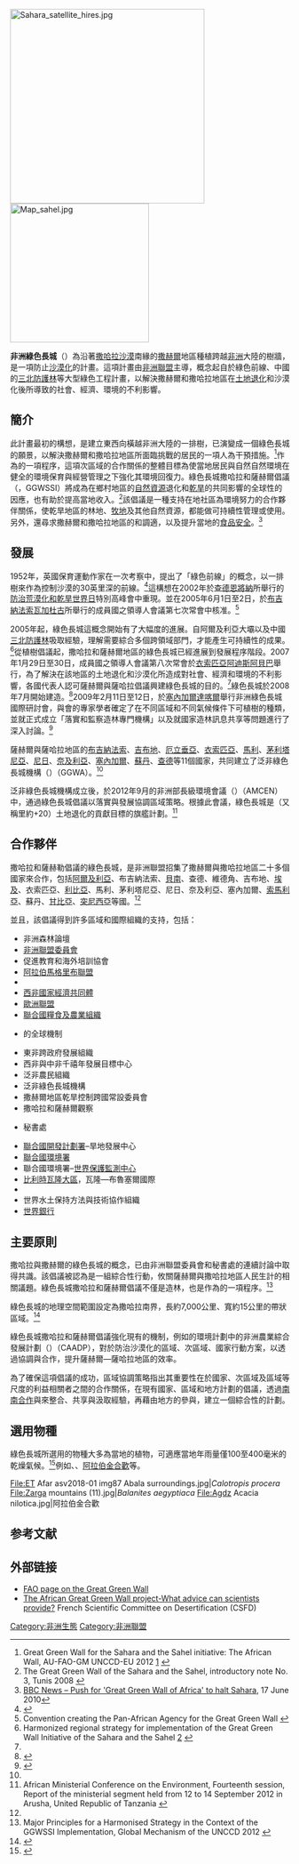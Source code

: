 {{noteTA
|1=zh-hans:达喀尔;zh-hk:達喀爾;zh-tw:達卡;
}}

[[File:Sahara_satellite_hires.jpg|350px]]
[[File:Map_sahel.jpg|250px]]

'''非洲綠色長城'''（{{lang-en|Great Green Wall}}）為沿著[[撒哈拉沙漠|撒哈拉沙漠]]南緣的[[撒哈拉沙漠|撒赫爾]]地區種植跨越[[非洲|非洲]]大陸的樹牆，是一項防止[[沙漠化|沙漠化]]的計畫。這項計畫由[[非洲聯盟|非洲聯盟]]主導，概念起自於綠色前線、中國的[[三北防護林|三北防護林]]等大型綠色工程計畫，以解決撒赫爾和撒哈拉地區在[[水土流失|土地退化]]和沙漠化後所導致的社會、經濟、環境的不利影響。

== 簡介 ==
此計畫最初的構想，是建立東西向橫越非洲大陸的一排樹，已演變成一個綠色長城的願景，以解決撒赫爾和撒哈拉地區所面臨挑戰的居民的一項人為干預措施。<ref name="fao.org">Great Green Wall for the Sahara and the Sahel initiative: The African Wall, AU-FAO-GM UNCCD-EU 2012 [http://www.fao.org/docrep/016/ap603e/ap603e.pdf] {{Wayback|url=http://www.fao.org/docrep/016/ap603e/ap603e.pdf |date=20170221031142 }}</ref>作為{{tsl|en|Rural development|鄉村發展}}的一項程序，這項次區域的合作關係的整體目標為使當地居民與自然自然環境在健全的環境保育與經營管理之下強化其環境回復力。綠色長城撒哈拉和薩赫爾倡議（{{lang-en|Great Green Wall of the Sahara and the Sahel Initiative}}，GGWSSI）將成為在鄉村地區的[[自然資源|自然資源]]退化和[[乾旱|乾旱]]的共同影響的全球性的因應，也有助於提高當地收入。<ref>The Great Green Wall of the Sahara and the Sahel, introductory note No. 3, Tunis 2008 {{cite web |url=http://knowledgebase.terrafrica.org/fileadmin/user_upload/terrafrica/docs/imv-en.pdf |title=存档副本 |accessdate=2013-11-05 |deadurl=yes |archiveurl=https://web.archive.org/web/20131105130925/http://knowledgebase.terrafrica.org/fileadmin/user_upload/terrafrica/docs/imv-en.pdf |archivedate=2013-11-05 }}</ref>該倡議是一種支持在地社區為環境努力的合作夥伴關係，使乾旱地區的林地、[[牧地|牧地]]及其他自然資源，都能做可持續性管理或使用。另外，還尋求撒赫爾和撒哈拉地區的{{tsl|en|Climate change mitigation|氣候變遷的減緩}}和調適，以及提升當地的[[食品安全|食品安全]]。<ref>[http://www.bbc.co.uk/news/10344622 BBC News – Push for 'Great Green Wall of Africa' to halt Sahara], 17 June 2010</ref>

== 發展 ==
1952年，英國保育運動作家{{tsl|en|Richard St. Barbe Baker|Richard St. Barbe Baker}}在一次考察中，提出了「綠色前線」的概念，以一排樹來作為控制沙漠的30英里深的前線。<ref>{{cite web|url=http://www.youtube.com/watch?v=r1KNVgMj90w|title=Dr Richard St. Barbe Baker - Men of the Trees|author=Peace Trees|date=2012-07-14|publisher=Youtube|archivedate=2013-10-30}}</ref>這構想在2002年於[[查德|查德]][[恩將納|恩將納]]所舉行的[[防治荒漠化和乾旱世界日|防治荒漠化和乾旱世界日]]特別高峰會中重現。並在2005年6月1日至2日，於[[布吉納法索|布吉納法索]][[瓦加杜古|瓦加杜古]]所舉行的{{tsl|en|Community of Sahel-Saharan States|薩赫爾—撒哈拉國家共同體}}成員國之領導人會議第七次常會中核准。<ref name="convention_ggwa">Convention creating the Pan-African Agency for the Great Green Wall {{PDFlink|[http://www.grandemurailleverte.org/gmv/donnees/Convention%20MIRAILLE%20EN%20ANGLAIS.pdf]|478 KB}}</ref>

2005年起，綠色長城這概念開始有了大幅度的進展。自阿爾及利亞大壩以及中國[[三北防護林|三北防護林]]吸取經驗，理解需要綜合多個跨領域部門，才能產生可持續性的成果。<ref>Harmonized regional strategy for implementation of the Great Green Wall Initiative of the Sahara and the Sahel [http://www.fao.org/fileadmin/templates/europeanunion/pdf/harmonized_strategy_GGWSSI-EN_.pdf] {{Wayback|url=http://www.fao.org/fileadmin/templates/europeanunion/pdf/harmonized_strategy_GGWSSI-EN_.pdf |date=20160116202624 }}</ref>從植樹倡議起，撒哈拉和薩赫爾地區的綠色長城已經進展到發展程序階段。2007年1月29日至30日，{{tsl|en|Community of Sahel-Saharan States|薩赫爾—撒哈拉國家共同體}}成員國之領導人會議第八次常會於[[衣索匹亞|衣索匹亞]][[阿迪斯阿貝巴|阿迪斯阿貝巴]]舉行，為了解決在該地區的土地退化和沙漠化所造成對社會、經濟和環境的不利影響，各國代表人認可薩赫爾與薩哈拉倡議興建綠色長城的目的。<ref name="convention_ggwa" />綠色長城於2008年7月開始建造。<ref name="multiple">{{cite web|url=http://www.sustainablebusiness.com/index.cfm/go/news.display/id/24783|title=A Great Green Wall Growing in Africa|date=2013-04-17|publisher=SustainableBusiness.com News|archivedate=2013-11-05}}</ref>2009年2月11日至12日，於[[塞內加爾|塞內加爾]][[達喀爾|達喀爾]]舉行非洲綠色長城國際研討會，與會的專家學者確定了在不同區域和不同氣候條件下可植樹的種類，並就正式成立「落實和監察造林專門機構」以及就國家造林訊息共享等問題進行了深入討論。<ref>{{cite web|url=http://e-info.org.tw/node/40939|title=非洲「綠色長城」計劃開始實施|author=黃慧珊|date=2009-02-16|publisher=台灣環境資訊中心|archivedate=2013-11-05}}</ref>

薩赫爾與薩哈拉地區的[[布吉納法索|布吉納法索]]、[[吉布地|吉布地]]、[[厄立垂亞|厄立垂亞]]、[[衣索匹亞|衣索匹亞]]、[[馬利|馬利]]、[[茅利塔尼亞|茅利塔尼亞]]、[[尼日|尼日]]、[[奈及利亞|奈及利亞]]、[[塞內加爾|塞內加爾]]、[[蘇丹|蘇丹]]、[[查德|查德]]等11個國家，共同建立了泛非綠色長城機構（{{lang-en|Pan African Agency of the Great Green Wall}}）（GGWA）。<ref name="convention_ggwa" />

泛非綠色長城機構成立後，於2012年9月的非洲部長級環境會議（{{lang-en|African Ministerial Conference on Environment}}）（AMCEN）中，通過綠色長城倡議以落實與發展協調區域策略。根據此會議，綠色長城是{{tsl|en|United Nations Conference on Sustainable Development|聯合國永續發展大會}}（又稱里約+20）土地退化的貢獻目標的旗艦計劃。<ref>African Ministerial Conference on the Environment, Fourteenth session, Report of the ministerial segment held from 12 to 14 September 2012 in Arusha, United Republic of Tanzania {{cite web |url=http://www.unep.org/roa/amcen/Amcen_Events/13th_Session/Docs/14th%20Session/ReportOfThe14thSession/K135091514th%20Session%20ReportFnl.pdf |title=存档副本 |accessdate=2013-04-29 |deadurl=yes |archiveurl=http://webarchive.loc.gov/all/20150309063239/http://unep.org/roa/amcen/Amcen_Events/13th_Session/Docs/14th%20Session/ReportOfThe14thSession/K135091514th%20Session%20ReportFnl.pdf |archivedate=2015-03-09 }}</ref>

== 合作夥伴 ==
撒哈拉和薩赫勒倡議的綠色長城，是非洲聯盟招集了撒赫爾與撒哈拉地區二十多個國家來合作，包括[[阿爾及利亞|阿爾及利亞]]、布吉納法索、[[貝南|貝南]]、查德、維德角、吉布地、[[埃及|埃及]]、衣索匹亞、[[利比亞|利比亞]]、馬利、茅利塔尼亞、尼日、奈及利亞、塞內加爾、[[索馬利亞|索馬利亞]]、蘇丹、[[甘比亞|甘比亞]]、[[突尼西亞|突尼西亞]]等國。<ref name="fao.org" /> 

並且，該倡議得到許多區域和國際組織的支持，包括：

{{div col|colwidth=30em}}
* 非洲森林論壇
* [[非洲聯盟委員會|非洲聯盟委員會]]
* 促進教育和海外培訓協會
* [[阿拉伯馬格里布聯盟|阿拉伯馬格里布聯盟]]
* {{tsl|en|Community of Sahel-Saharan States|薩赫爾—撒哈拉國家共同體}}
* [[西非國家經濟共同體|西非國家經濟共同體]]
* [[歐洲聯盟|歐洲聯盟]]
* [[聯合國糧食及農業組織|聯合國糧食及農業組織]]
* {{tsl|en|United Nations Convention to Combat Desertification|聯合國防治沙漠化公約}}的全球機制
* 東非跨政府發展組織
* 西非與中非千禧年發展目標中心
* 泛非農民組織
* 泛非綠色長城機構
* 撒赫爾地區乾旱控制跨國常設委員會
* 撒哈拉和薩赫爾觀察
* {{tsl|en|United Nations Convention to Combat Desertification|聯合國防治沙漠化公約}}秘書處
* [[聯合國開發計劃署|聯合國開發計劃署]]–旱地發展中心
* [[聯合國環境署|聯合國環境署]]
* 聯合國環境署–[[世界保護監測中心|世界保護監測中心]]
* [[比利時|比利時]][[瓦隆大區|瓦隆大區]]，瓦隆—布魯塞爾國際
* {{tsl|en|World Agroforestry Centre|世界農林複合經營中心}}
* 世界水土保持方法與技術協作組織
* [[世界銀行|世界銀行]]
{{div col end}}

== 主要原則 ==
撒哈拉與撒赫爾的綠色長城的概念，已由非洲聯盟委員會和{{tsl|en|Community of Sahel-Saharan States|薩赫爾—撒哈拉國家共同體}}秘書處的連續討論中取得共識。該倡議被認為是一組綜合性行動，攸關薩赫爾與撒哈拉地區人民生計的相關議題。綠色長城撒哈拉和薩赫爾倡議不僅是造林，也是作為{{tsl|en|Rural development|鄉村發展}}的一項程序。<ref>Major Principles for a Harmonised Strategy in the Context of the GGWSSI Implementation, Global Mechanism of the UNCCD 2012 {{cite web |url=http://www.slmfinance.net/useful-resources-2/south-south-cooperation/2012/04/27/major-principles-for-a-harmonised-strategy-in-the-context-of-the-ggwssi-implementation-2/ |title=存档副本 |accessdate=2013年4月29日 |deadurl=yes |archiveurl=https://web.archive.org/web/20130714034250/http://www.slmfinance.net/useful-resources-2/south-south-cooperation/2012/04/27/major-principles-for-a-harmonised-strategy-in-the-context-of-the-ggwssi-implementation-2/ |archivedate=2013年7月14日 |df= }}</ref>

綠色長城的地理空間範圍設定為撒哈拉南界，長約7,000公里、寬約15公里的帶狀區域。<ref name="multiple">{{cite web|url=http://www.sustainablebusiness.com/index.cfm/go/news.display/id/24783|title=A Great Green Wall Growing in Africa|date=2013-04-17|publisher=SustainableBusiness.com News|archivedate=2013-11-05}}</ref>

綠色長城撒哈拉和薩赫爾倡議強化現有的機制，例如{{tsl|en|New Partnership for Africa's Development|非洲發展新夥伴關係}}的環境計劃中的非洲農業綜合發展計劃（{{lang-en|Comprehensive African Agricultural Development Program}}）（CAADP），對於防治沙漠化的區域、次區域、國家行動方案，以透過協調與合作，提升薩赫爾—薩哈拉地區的效率。

為了確保這項倡議的成功，區域協調策略指出其重要性在於國家、次區域及區域等尺度的利益相關者之間的合作關係，在現有國家、區域和地方計劃的倡議，透過[[南南合作|南南合作]]與{{tsl|en|Technology transfer|技術轉移}}來整合、共享與汲取經驗，再藉由地方的參與，建立一個綜合性的計劃。

== 選用物種 ==
綠色長城所選用的物種大多為當地的植物，可適應當地年雨量僅100至400毫米的乾燥氣候。<ref>{{cite web|url=http://www.membrana.ru/particle/872|title=Самому большому рукотворному лесу нежданно оплатили зелёный свет|author=Леонид Попов|date=2010-06-22|publisher=Membrana|archivedate=2013-11-05}}</ref>例如''{{tsl|en|Calotropis procera|Calotropis procera}}''、''{{tsl|en|Balanites aegyptiaca|Balanites aegyptiaca}}''、[[阿拉伯金合歡|阿拉伯金合歡]]等。

<gallery>
File:ET Afar asv2018-01 img87 Abala surroundings.jpg|''Calotropis procera''
File:Zarga mountains (11).jpg|''Balanites aegyptiaca''
File:Agdz Acacia nilotica.jpg|阿拉伯金合歡
</gallery>

== 参考文献 ==
{{Reflist|35em}}

== 外部链接 ==
*[https://web.archive.org/web/20130504070311/http://www.fao.org/partnerships/great-green-wall/great-green-wall-home/en/ FAO page on the Great Green Wall]
* [http://www.csf-desertification.eu/combating-desertification/item/the-african-great-green-wall-project The African Great Green Wall project-What advice can scientists provide?] French Scientific Committee on Desertification (CSFD)

{{森林砍伐與沙漠化}}

[[Category:非洲生態|Category:非洲生態]]
[[Category:非洲聯盟|Category:非洲聯盟]]